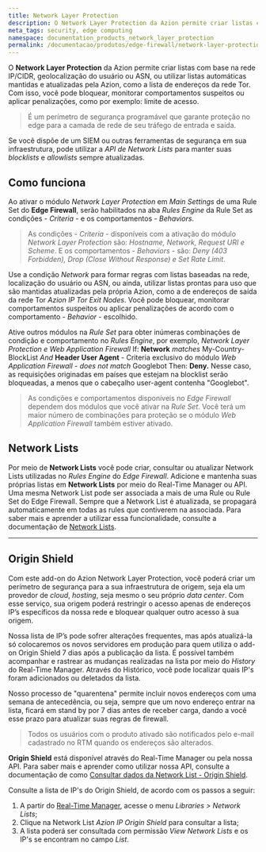 ```yaml
---
title: Network Layer Protection
description: O Network Layer Protection da Azion permite criar listas com base na rede (IP/CIDR).
meta_tags: security, edge computing
namespace: documentation_products_network_layer_protection
permalink: /documentacao/produtos/edge-firewall/network-layer-protection/
---
```


O **Network Layer Protection** da Azion permite criar listas com base na rede IP/CIDR, geolocalização do usuário ou ASN, ou utilizar listas automáticas mantidas e atualizadas pela Azion, como a lista de endereços da rede Tor. Com isso, você pode bloquear, monitorar comportamentos suspeitos ou aplicar penalizações, como por exemplo: limite de acesso.

> É um perímetro de segurança programável que garante proteção no edge para a camada de rede de seu tráfego de entrada e saída.

Se você dispõe de um SIEM ou outras ferramentas de segurança em sua infraestrutura, pode utilizar a _API de Network Lists_ para manter suas _blocklists_ e _allowlists_ sempre atualizadas.


## Como funciona

Ao ativar o módulo _Network Layer Protection_ em _Main Settings_ de uma Rule Set do **Edge Firewall**, serão habilitados na aba _Rules Engine_ da Rule Set as condições - _Criteria_ - e os comportamentos - _Behaviors_.

> As condições - _Criteria_ - disponíveis com a ativação do módulo _Network Layer Protection_ são: _Hostname, Network, Request URI e Scheme_. E os comportamentos - _Behaviors_ - são: _Deny (403 Forbidden), Drop (Close Without Response) e Set Rate Limit_.

Use a condição _Network_ para formar regras com listas baseadas na rede, localização do usuário ou ASN, ou ainda, utilizar listas prontas para uso que são mantidas atualizadas pela própria Azion, como a de endereços de saída da rede Tor _Azion IP Tor Exit Nodes_. Você pode bloquear, monitorar comportamentos suspeitos ou aplicar penalizações de acordo com o comportamento - _Behavior_ - escolhido.

Ative outros módulos na _Rule Set_ para obter inúmeras combinações de condição e comportamento no _Rules Engine_, por exemplo, _Network Layer Protection e Web Application Firewall_ If: **Network** _matches_ My-Country-BlockList _And_ **Header User Agent** - Criteria exclusivo do módulo _Web Application Firewall_ - _does not match_ Googlebot Then: **Deny.** Nesse caso, as requisições originadas em países que estejam na blocklist serão bloqueadas, a menos que o cabeçalho user-agent contenha "Googlebot".

> As condições e comportamentos disponíveis no _Edge Firewall_ dependem dos módulos que você ativar na _Rule Set_. Você terá um maior número de combinações para proteção se o módulo _Web Application Firewall_ também estiver ativado.


## Network Lists

Por meio de **Network Lists** você pode criar, consultar ou atualizar Network Lists utilizadas no _Rules Engine_ do _Edge Firewall_. Adicione e mantenha suas próprias listas em **Network Lists** por meio do Real-Time Manager ou API. Uma mesma Network List pode ser associada a mais de uma Rule ou Rule Set do Edge Firewall. Sempre que a Network List é atualizada, se propagará automaticamente em todas as rules que contiverem na associada. Para saber mais e aprender a utilizar essa funcionalidade, consulte a documentação de [Network Lists](https://www.azion.com/pt-br/documentacao/produtos/edge-firewall/network-layer-protection/network-lists/).

***

## Origin Shield

Com este add-on do Azion Network Layer Protection, você poderá criar um perímetro de segurança para a sua infraestrutura de origem, seja ela um provedor de _cloud_, _hosting_, seja mesmo o seu próprio _data center_. Com esse serviço, sua origem poderá restringir o acesso apenas de endereços IP’s específicos da nossa rede e bloquear qualquer outro acesso à sua origem.

Nossa lista de IP’s pode sofrer alterações frequentes, mas após atualizá-la só colocaremos os novos servidores em produção para quem utiliza o add-on Origin Shield 7 dias após a publicação da lista. É possível também acompanhar e rastrear as mudanças realizadas na lista por meio do _History_ do Real-Time Manager. Através do Histórico, você pode localizar quais IP's foram adicionados ou deletados da lista.

Nosso processo de "quarentena" permite incluir novos endereços com uma semana de antecedência, ou seja, sempre que um novo endereço entrar na lista, ficará em stand by por 7 dias antes de receber carga, dando a você esse prazo para atualizar suas regras de firewall.

> Todos os usuários com o produto ativado são notificados pelo e-mail cadastrado no RTM quando os endereços são alterados.

**Origin Shield** está disponível através do Real-Time Manager ou pela nossa API. Para saber mais e aprender como utilizar nossa API, consulte a documentação de como [Consultar dados da Network List - Origin Shield](https://www.azion.com/pt-br/documentacao/produtos/api/v3/network-lists/#consultar-dados-origin-shield).

Consulte a lista de IP's do Origin Shield, de acordo com os passos a seguir:

1. A partir do [Real-Time Manager](https://manager.azion.com/), acesse o menu _Libraries > Network Lists_;
2. Clique na Network List _Azion IP Origin Shield_ para consultar a lista;
3. A lista poderá ser consultada com permissão _View Network Lists_ e os IP's se encontram no campo _List_.



